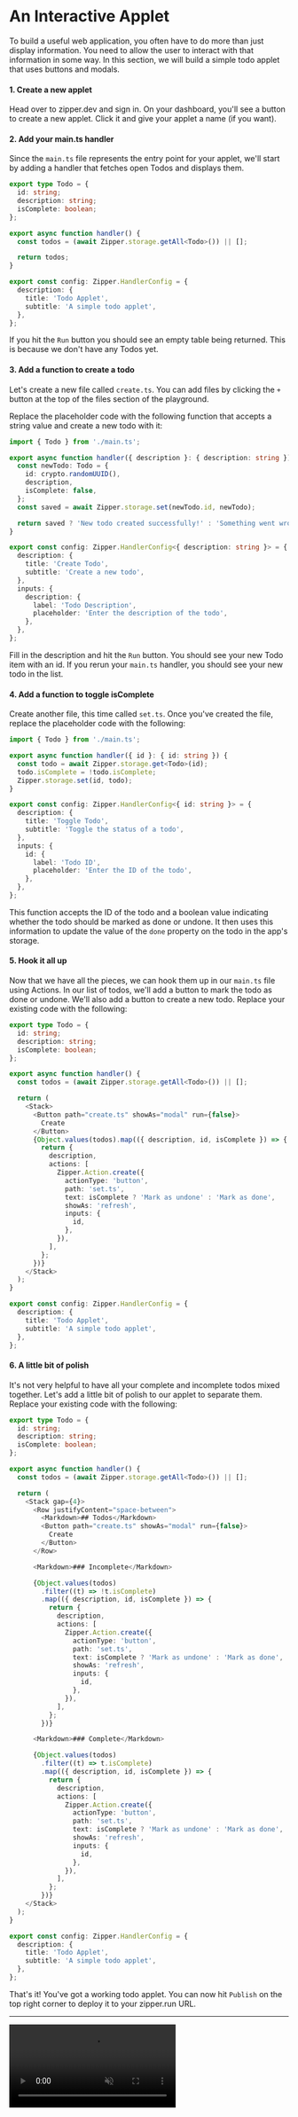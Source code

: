 # An Interactive Applet

To build a useful web application, you often have to do more than just display information. You need to allow the user to interact with that information in some way. In this section, we will build a simple todo applet that uses buttons and modals.

#### 1. Create a new applet

Head over to zipper.dev and sign in. On your dashboard, you'll see a button to create a new applet. Click it and give your applet a name (if you want).

#### 2. Add your main.ts handler

Since the `main.ts` file represents the entry point for your applet, we'll start by adding a handler that fetches open Todos and displays them.

```typescript
export type Todo = {
  id: string;
  description: string;
  isComplete: boolean;
};

export async function handler() {
  const todos = (await Zipper.storage.getAll<Todo>()) || [];

  return todos;
}

export const config: Zipper.HandlerConfig = {
  description: {
    title: 'Todo Applet',
    subtitle: 'A simple todo applet',
  },
};
```

If you hit the `Run` button you should see an empty table being returned. This is because we don't have any Todos yet.

#### 3. Add a function to create a todo

Let's create a new file called `create.ts`. You can add files by clicking the `+` button at the top of the files section of the playground.

Replace the placeholder code with the following function that accepts a string value and create a new todo with it:

```typescript
import { Todo } from './main.ts';

export async function handler({ description }: { description: string }) {
  const newTodo: Todo = {
    id: crypto.randomUUID(),
    description,
    isComplete: false,
  };
  const saved = await Zipper.storage.set(newTodo.id, newTodo);

  return saved ? 'New todo created successfully!' : 'Something went wrong :(';
}

export const config: Zipper.HandlerConfig<{ description: string }> = {
  description: {
    title: 'Create Todo',
    subtitle: 'Create a new todo',
  },
  inputs: {
    description: {
      label: 'Todo Description',
      placeholder: 'Enter the description of the todo',
    },
  },
};
```

Fill in the description and hit the `Run` button. You should see your new Todo item with an id. If you rerun your `main.ts` handler, you should see your new todo in the list.

#### 4. Add a function to toggle isComplete

Create another file, this time called `set.ts`. Once you've created the file, replace the placeholder code with the following:

```typescript
import { Todo } from './main.ts';

export async function handler({ id }: { id: string }) {
  const todo = await Zipper.storage.get<Todo>(id);
  todo.isComplete = !todo.isComplete;
  Zipper.storage.set(id, todo);
}

export const config: Zipper.HandlerConfig<{ id: string }> = {
  description: {
    title: 'Toggle Todo',
    subtitle: 'Toggle the status of a todo',
  },
  inputs: {
    id: {
      label: 'Todo ID',
      placeholder: 'Enter the ID of the todo',
    },
  },
};
```

This function accepts the ID of the todo and a boolean value indicating whether the todo should be marked as done or undone. It then uses this information to update the value of the `done` property on the todo in the app's storage.

#### 5. Hook it all up

Now that we have all the pieces, we can hook them up in our `main.ts` file using Actions. In our list of todos, we'll add a button to mark the todo as done or undone. We'll also add a button to create a new todo. Replace your existing code with the following:

```typescript
export type Todo = {
  id: string;
  description: string;
  isComplete: boolean;
};

export async function handler() {
  const todos = (await Zipper.storage.getAll<Todo>()) || [];

  return (
    <Stack>
      <Button path="create.ts" showAs="modal" run={false}>
        Create
      </Button>
      {Object.values(todos).map(({ description, id, isComplete }) => {
        return {
          description,
          actions: [
            Zipper.Action.create({
              actionType: 'button',
              path: 'set.ts',
              text: isComplete ? 'Mark as undone' : 'Mark as done',
              showAs: 'refresh',
              inputs: {
                id,
              },
            }),
          ],
        };
      })}
    </Stack>
  );
}

export const config: Zipper.HandlerConfig = {
  description: {
    title: 'Todo Applet',
    subtitle: 'A simple todo applet',
  },
};
```

#### 6. A little bit of polish

It's not very helpful to have all your complete and incomplete todos mixed together. Let's add a little bit of polish to our applet to separate them. Replace your existing code with the following:

```typescript
export type Todo = {
  id: string;
  description: string;
  isComplete: boolean;
};

export async function handler() {
  const todos = (await Zipper.storage.getAll<Todo>()) || [];

  return (
    <Stack gap={4}>
      <Row justifyContent="space-between">
        <Markdown>## Todos</Markdown>
        <Button path="create.ts" showAs="modal" run={false}>
          Create
        </Button>
      </Row>

      <Markdown>### Incomplete</Markdown>

      {Object.values(todos)
        .filter((t) => !t.isComplete)
        .map(({ description, id, isComplete }) => {
          return {
            description,
            actions: [
              Zipper.Action.create({
                actionType: 'button',
                path: 'set.ts',
                text: isComplete ? 'Mark as undone' : 'Mark as done',
                showAs: 'refresh',
                inputs: {
                  id,
                },
              }),
            ],
          };
        })}

      <Markdown>### Complete</Markdown>

      {Object.values(todos)
        .filter((t) => t.isComplete)
        .map(({ description, id, isComplete }) => {
          return {
            description,
            actions: [
              Zipper.Action.create({
                actionType: 'button',
                path: 'set.ts',
                text: isComplete ? 'Mark as undone' : 'Mark as done',
                showAs: 'refresh',
                inputs: {
                  id,
                },
              }),
            ],
          };
        })}
    </Stack>
  );
}

export const config: Zipper.HandlerConfig = {
  description: {
    title: 'Todo Applet',
    subtitle: 'A simple todo applet',
  },
};
```

That's it! You've got a working todo applet. You can now hit `Publish` on the top right corner to deploy it to your zipper.run URL.

---

<video autoplay controls muted playsinline>
  <source src="/docs/videos/interactive-applet.mp4" type="video/mp4" />
  Your browser does not support the video tag.
</video>

